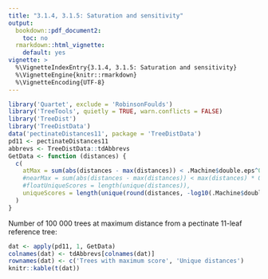 ```yaml
---
title: "3.1.4, 3.1.5: Saturation and sensitivity"
output: 
  bookdown::pdf_document2:
    toc: no
  rmarkdown::html_vignette:
    default: yes
vignette: >
  %\VignetteIndexEntry{3.1.4, 3.1.5: Saturation and sensitivity}
  %\VignetteEngine{knitr::rmarkdown}
  %\VignetteEncoding{UTF-8}
---
```


```r
library('Quartet', exclude = 'RobinsonFoulds')
library('TreeTools', quietly = TRUE, warn.conflicts = FALSE)
library('TreeDist')
library('TreeDistData')
data('pectinateDistances11', package = 'TreeDistData')
pd11 <- pectinateDistances11
abbrevs <- TreeDistData::tdAbbrevs
GetData <- function (distances) {
  c(
    atMax = sum(abs(distances - max(distances)) < .Machine$double.eps^0.5),
    #nearMax = sum(abs(distances - max(distances)) < max(distances) * 0.001),
    #floatUniqueScores = length(unique(distances)),
    uniqueScores = length(unique(round(distances, -log10(.Machine$double.eps^0.5))))
  )
}
```

Number of 100&nbsp;000 trees at maximum distance from a pectinate 11-leaf
reference tree:

```r
dat <- apply(pd11, 1, GetData)
colnames(dat) <- tdAbbrevs[colnames(dat)]
rownames(dat) <- c('Trees with maximum score', 'Unique distances')
knitr::kable(t(dat))
```

